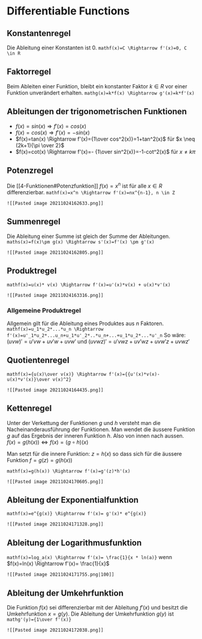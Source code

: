 # Differentiable Functions

## Konstantenregel

Die Ableitung einer Konstanten ist 0.
```mathf(x)=C \Rightarrow f'(x)=0, C \in R```

## Faktorregel

Beim Ableiten einer Funktion, bleibt ein konstanter Faktor $k \in R$ vor einer Funktion unverändert erhalten.
```mathg(x)=k*f(x) \Rightarrow g'(x)=k*f'(x)```

## Ableitungen der trigonometrischen Funktionen

- $f(x)=sin(x) \Rightarrow f'(x)=cos(x)$
- $f(x)=cos(x) \Rightarrow f'(x)=-sin(x)$
- $f(x)=tan(x) \Rightarrow f'(x)={1\over cos^2(x)}=1+tan^2(x)$ für $x \neq (2k+1){\pi \over 2}$
- $f(x)=cot(x) \Rightarrow f'(x)=- {1\over sin^2(x)}=-1-cot^2(x)$ für $x \neq k \pi$

## Potenzregel

Die [[4-Funktionen#Potenzfunktion]] $f(x) = x^n$ ist für alle $x \in R$ differenzierbar.
```mathf(x)=x^n \Rightarrow f'(x)=nx^{n-1}, n \in Z```

```ad-example
![[Pasted image 20211024162633.png]]
```

## Summenregel

Die Ableitung einer Summe ist gleich der Summe der Ableitungen.
```maths(x)=f(x)\pm g(x) \Rightarrow s'(x)=f'(x) \pm g'(x)```

```ad-example
![[Pasted image 20211024162805.png]]
```

## Produktregel

```mathf(x)=u(x)* v(x) \Rightarrow f'(x)=u'(x)*v(x) + u(x)*v'(x)```

```ad-example
![[Pasted image 20211024163316.png]]
```

### Allgemeine Produktregel

Allgemein gilt für die Ableitung eines Produktes aus $n$ Faktoren.
```mathf(x)=u_1*u_2*...*u_n \Rightarrow f'(x)=u'_1*u_2*...u_n+u_1*u'_2*..*u_n+...+u_1*u_2*...*u'_n```
So wäre: $(uvw)'=u'vw+uv'w+uvw'$ und $(uvwz)'=u'vwz+uv'wz+uvw'z+uvwz'$

## Quotientenregel

```mathf(x)={u(x)\over v(x)} \Rightarrow f'(x)={{u'(x)*v(x)-u(x)*v'(x)}\over v(x)^2}```

```ad-example
![[Pasted image 20211024164435.png]]
```

## Kettenregel

Unter der Verkettung der Funktionen $g$ und $h$ versteht man die Nacheinanderausführung der Funktionen. Man wendet die äussere Funktion $g$ auf das Ergebnis der inneren Funktion $h$. Also von innen nach aussen.
$f(x)=g(h(x)) \iff f(x)=(g \circ h)(x)$

Man setzt für die innere Funktion: $z=h(x)$
so dass sich für die äussere Funktion $f=g(z)=g(h(x))$

```mathf(x)=g(h(x)) \Rightarrow f'(x)=g'(z)*h'(x)```

```ad-example
![[Pasted image 20211024170605.png]]
```

## Ableitung der Exponentialfunktion

```mathf(x)=e^{g(x)} \Rightarrow f'(x)= g'(x)* e^{g(x)}```

```ad-example
![[Pasted image 20211024171328.png]]
```

## Ableitung der Logarithmusfunktion

```mathf(x)=log_a(x) \Rightarrow f'(x)= \frac{1}{x * ln(a)}```
wenn $f(x)=ln(x) \Rightarrow f'(x)= \frac{1}{x}$

```ad-example
![[Pasted image 20211024171755.png|100]]
```

## Ableitung der Umkehrfunktion

Die Funktion $f(x)$ sei differenzierbar mit der Ableitung $f'(x)$ und besitzt die Umkehrfunktion $x = g(y)$. Die Ableitung der Umkehrfunktion $g(y)$ ist
```mathg'(y)={1\over f'(x)}```

```ad-example
![[Pasted image 20211024172038.png]]
```
